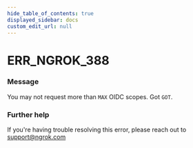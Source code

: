 ```yaml
---
hide_table_of_contents: true
displayed_sidebar: docs
custom_edit_url: null
---
```



# ERR_NGROK_388

### Message
You may not request more than `MAX` OIDC scopes. Got `GOT`.

### Further help
If you're having trouble resolving this error, please reach out to [support@ngrok.com](mailto:support@ngrok.com?subject=Help%20with%20ERR_NGROK_388)


<ErrorDetails error='err_ngrok_388' />
